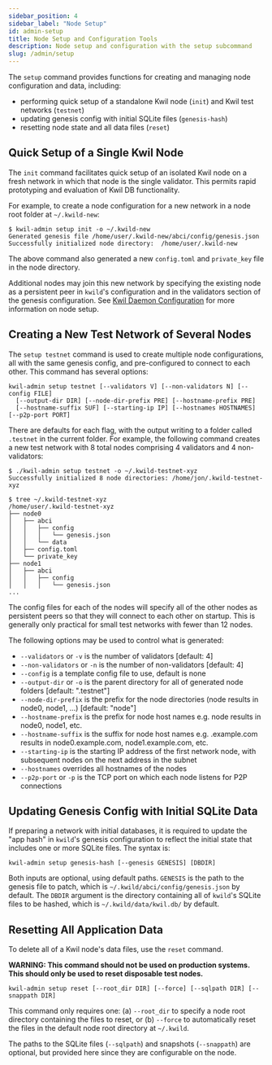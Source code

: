 ```yaml
---
sidebar_position: 4
sidebar_label: "Node Setup"
id: admin-setup
title: Node Setup and Configuration Tools
description: Node setup and configuration with the setup subcommand
slug: /admin/setup
---
```


The `setup` command provides functions for creating and managing node
configuration and data, including:

* performing quick setup of a standalone Kwil node (`init`) and Kwil test networks (`testnet`)
* updating genesis config with initial SQLite files (`genesis-hash`)
* resetting node state and all data files (`reset`)

## Quick Setup of a Single Kwil Node

The `init` command facilitates quick setup of an isolated Kwil node on a fresh
network in which that node is the single validator.  This permits rapid
prototyping and evaluation of Kwil DB functionality.

For example, to create a node configuration for a new network in a node root
folder at `~/.kwild-new`:

```
$ kwil-admin setup init -o ~/.kwild-new
Generated genesis file /home/user/.kwild-new/abci/config/genesis.json
Successfully initialized node directory:  /home/user/.kwild-new
```

The above command also generated a new `config.toml` and `private_key` file in
the node directory.

Additional nodes may join this new network by specifying the existing node as a
persistent peer in `kwild`'s configuration and in the validators section of the
genesis configuration. See [Kwil Daemon Configuration](/docs/category/configuration) for
more information on node setup.

## Creating a New Test Network of Several Nodes

The `setup testnet` command is used to create multiple node configurations, all
with the same genesis config, and pre-configured to connect to each other. This
command has several options:

```
kwil-admin setup testnet [--validators V] [--non-validators N] [--config FILE]
  [--output-dir DIR] [--node-dir-prefix PRE] [--hostname-prefix PRE]
  [--hostname-suffix SUF] [--starting-ip IP] [--hostnames HOSTNAMES] [--p2p-port PORT]
```

There are defaults for each flag, with the output writing to a folder called
`.testnet` in the current folder.  For example, the following command creates a
new test network with 8 total nodes comprising 4 validators and 4 non-validators:

```
$ ./kwil-admin setup testnet -o ~/.kwild-testnet-xyz
Successfully initialized 8 node directories: /home/jon/.kwild-testnet-xyz

$ tree ~/.kwild-testnet-xyz
/home/user/.kwild-testnet-xyz
├── node0
│   ├── abci
│   │   ├── config
│   │   │   └── genesis.json
│   │   └── data
│   ├── config.toml
│   └── private_key
├── node1
│   ├── abci
│   │   ├── config
│   │   │   └── genesis.json
...
```

The config files for each of the nodes will specify all of the other nodes as
persistent peers so that they will connect to each other on startup. This is
generally only practical for small test networks with fewer than 12 nodes.

The following options may be used to control what is generated:

- `--validators` or `-v` is the number of validators [default: 4]
- `--non-validators` or `-n` is the number of non-validators [default: 4]
- `--config` is a template config file to use, default is none
- `--output-dir` or `-o` is the parent directory for all of generated node folders [default: ".testnet"]
- `--node-dir-prefix` is the prefix for the node directories (node results in node0, node1, ...) [default: "node"]
- `--hostname-prefix` is the prefix for node host names e.g. node results in node0, node1, etc.
- `--hostname-suffix` is the suffix for node host names e.g. .example.com results in node0.example.com, node1.example.com, etc.
- `--starting-ip` is the starting IP address of the first network node, with subsequent nodes on the next address in the subnet
- `--hostnames` overrides all hostnames of the nodes
- `--p2p-port` or `-p` is the TCP port on which each node listens for P2P connections

## Updating Genesis Config with Initial SQLite Data

If preparing a network with initial databases, it is required to update the "app
hash" in `kwild`'s genesis configuration to reflect the initial state that
includes one or more SQLite files. The syntax is:

```
kwil-admin setup genesis-hash [--genesis GENESIS] [DBDIR]
```

Both inputs are optional, using default paths. `GENESIS` is the path to the
genesis file to patch, which is `~/.kwild/abci/config/genesis.json` by default.
The `DBDIR` argument is the directory containing all of `kwild`'s SQLite files
to be hashed, which is `~/.kwild/data/kwil.db/` by default.

## Resetting All Application Data

To delete all of a Kwil node's data files, use the `reset` command.

**WARNING: This command should not be used on production systems. This should
only be used to reset disposable test nodes.**

```
kwil-admin setup reset [--root_dir DIR] [--force] [--sqlpath DIR] [--snappath DIR]
```

This command only requires one: (a) `--root_dir` to specify a node root
directory containing the files to reset, or (b) `--force` to automatically reset
the files in the default node root directory at `~/.kwild`.

The paths to the SQLite files (`--sqlpath`) and snapshots (`--snappath`) are
optional, but provided here since they are configurable on the node.
